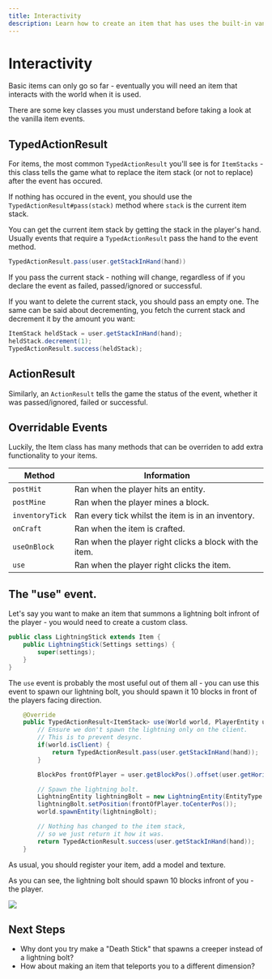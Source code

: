 ```yaml
---
title: Interactivity
description: Learn how to create an item that has uses the built-in vanilla events.
---
```


# Interactivity

Basic items can only go so far - eventually you will need an item that interacts with the world when it is used.

There are some key classes you must understand before taking a look at the vanilla item events.

## TypedActionResult

For items, the most common `TypedActionResult` you'll see is for `ItemStacks` - this class tells the game what to replace the item stack (or not to replace) after the event has occured.

If nothing has occured in the event, you should use the `TypedActionResult#pass(stack)` method where `stack` is the current item stack.

You can get the current item stack by getting the stack in the player's hand. Usually events that require a `TypedActionResult` pass the hand to the event method.

```java
TypedActionResult.pass(user.getStackInHand(hand))
```

If you pass the current stack - nothing will change, regardless of if you declare the event as failed, passed/ignored or successful.

If you want to delete the current stack, you should pass an empty one. The same can be said about decrementing, you fetch the current stack and decrement it by the amount you want:

```java
ItemStack heldStack = user.getStackInHand(hand);
heldStack.decrement(1);
TypedActionResult.success(heldStack);
```

## ActionResult

Similarly, an `ActionResult` tells the game the status of the event, whether it was passed/ignored, failed or successful.

## Overridable Events

Luckily, the Item class has many methods that can be overriden to add extra functionality to your items.

|Method|Information|
|------|-----------|
|`postHit`|Ran when the player hits an entity.|
|`postMine`|Ran when the player mines a block.|
|`inventoryTick`|Ran every tick whilst the item is in an inventory.|
|`onCraft`|Ran when the item is crafted.|
|`useOnBlock`|Ran when the player right clicks a block with the item.|
|`use`|Ran when the player right clicks the item.|

## The "use" event.

Let's say you want to make an item that summons a lightning bolt infront of the player - you would need to create a custom class.

```java
public class LightningStick extends Item {
    public LightningStick(Settings settings) {
        super(settings);
    }
}
```

The `use` event is probably the most useful out of them all - you can use this event to spawn our lightning bolt, you should spawn it 10 blocks in front of the players facing direction.

```java
    @Override
    public TypedActionResult<ItemStack> use(World world, PlayerEntity user, Hand hand) {
        // Ensure we don't spawn the lightning only on the client.
        // This is to prevent desync.
        if(world.isClient) {
            return TypedActionResult.pass(user.getStackInHand(hand));
        }

        BlockPos frontOfPlayer = user.getBlockPos().offset(user.getHorizontalFacing(), 10);

        // Spawn the lightning bolt.
        LightningEntity lightningBolt = new LightningEntity(EntityType.LIGHTNING_BOLT, world);
        lightningBolt.setPosition(frontOfPlayer.toCenterPos());
        world.spawnEntity(lightningBolt);

        // Nothing has changed to the item stack,
        // so we just return it how it was.
        return TypedActionResult.success(user.getStackInHand(hand));
    }
```

As usual, you should register your item, add a model and texture.

As you can see, the lightning bolt should spawn 10 blocks infront of you - the player.

![](/items/interactive_0.webp)

## Next Steps

- Why dont you try make a "Death Stick" that spawns a creeper instead of a lightning bolt?
- How about making an item that teleports you to a different dimension?